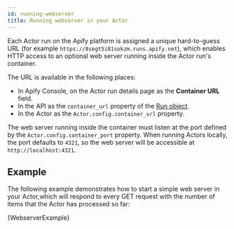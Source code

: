 ```yaml
---
id: running-webserver
title: Running webserver in your Actor
---
```




Each Actor run on the Apify platform is assigned a unique hard-to-guess URL (for example `https://8segt5i81sokzm.runs.apify.net`), which enables HTTP access to an optional web server running inside the Actor run's container.

The URL is available in the following places:

- In Apify Console, on the Actor run details page as the **Container URL** field.
- In the API as the `container_url` property of the [Run object](https://docs.apify.com/api/v2#/reference/actors/run-object/get-run).
- In the Actor as the `Actor.config.container_url` property.

The web server running inside the container must listen at the port defined by the `Actor.config.container_port` property. When running Actors locally, the port defaults to `4321`, so the web server will be accessible at `http://localhost:4321`.

## Example

The following example demonstrates how to start a simple web server in your Actor,which will respond to every GET request with the number of items that the Actor has processed so far:

<CodeBlock className="language-python">
    {WebserverExample}
</CodeBlock>
